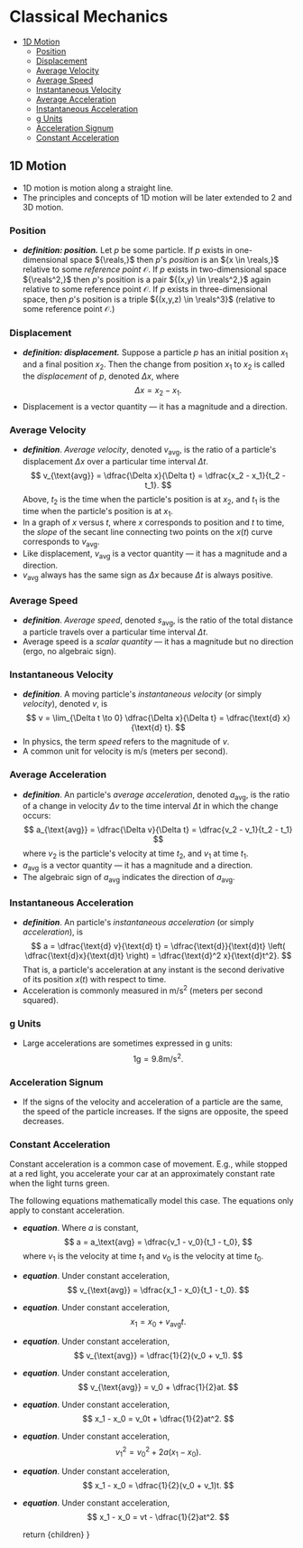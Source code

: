 
# Classical Mechanics


<TOC>

- [1D Motion](#1d-motion)
	- [Position](#position)
	- [Displacement](#displacement)
	- [Average Velocity](#average-velocity)
	- [Average Speed](#average-speed)
	- [Instantaneous Velocity](#instantaneous-velocity)
	- [Average Acceleration](#average-acceleration)
	- [Instantaneous Acceleration](#instantaneous-acceleration)
	- [g Units](#g-units)
	- [Acceleration Signum](#acceleration-signum)
	- [Constant Acceleration](#constant-acceleration)


</TOC>

## 1D Motion
- 1D motion is motion along a straight line.
- The principles and concepts of 1D motion will be later extended to 2 and 3D motion.

### Position
- __*definition: position.*__ Let ${p}$ be some particle. If ${p}$ exists in one-dimensional space ${\reals,}$ then ${p}$'s _position_ is an ${x \in \reals,}$ relative to some _reference point_ ${\mathscr{O}.}$ If ${p}$ exists in two-dimensional space ${\reals^2,}$ then ${p}$'s position is a pair ${(x,y) \in \reals^2,}$ again relative to some reference point ${\mathscr{O}.}$ If ${p}$ exists in three-dimensional space, then ${p}$'s position is a triple ${(x,y,z) \in \reals^3}$ (relative to some reference point ${\mathscr{O}.}$)

### Displacement
- __*definition: displacement.*__ Suppose a particle ${p}$ has an initial position ${x_1}$ and a final position ${x_2.}$ Then the change from position ${x_1}$ to ${x_2}$ is called the _displacement_ of ${p,}$ denoted ${\Delta x,}$ where     
$$
    \Delta x = x_2 - x_1.
$$
- Displacement is a vector quantity &mdash; it has a magnitude and a direction.

### Average Velocity
- __*definition*__. _Average velocity_, denoted ${v_{\text{avg}},}$ is the ratio of a particle's displacement ${\Delta x}$ over a particular time interval ${\Delta t.}$
    $$
        v_{\text{avg}} = \dfrac{\Delta x}{\Delta t}
        = \dfrac{x_2 - x_1}{t_2 - t_1}.
    $$
    Above, ${t_2}$ is the time when the particle's position is at ${x_2,}$ and ${t_1}$ is the time when the particle's position is at ${x_1.}$
- In a graph of ${x}$ versus ${t,}$ where ${x}$ corresponds to position and ${t}$ to time, the _slope_ of the secant line connecting two points on the ${x(t)}$ curve corresponds to ${v_{\text{avg}}.}$
- Like displacement, ${v_{\text{avg}}}$ is a vector quantity &mdash; it has a magnitude and a direction.  
- ${v_{\text{avg}}}$ always has the same sign as ${\Delta x}$ because ${\Delta t}$ is always positive.

### Average Speed
- __*definition*__. _Average speed_, denoted ${s_{\text{avg}},}$ is the ratio of the total distance a particle travels over a particular time interval ${\Delta t.}$
- Average speed is a _scalar quantity_ &mdash; it has a magnitude but no direction (ergo, no algebraic sign).

### Instantaneous Velocity
- __*definition*__. A moving particle's _instantaneous velocity_ (or simply _velocity_), denoted ${v,}$ is
    $$
        v = \lim_{\Delta t \to 0} \dfrac{\Delta x}{\Delta t}
        = \dfrac{\text{d} x}{\text{d} t}.
    $$
- In physics, the term _speed_ refers to the magnitude of ${v.}$
- A common unit for velocity is ${\text{m}/\text{s}}$ (meters per second).

### Average Acceleration
- __*definition*__. An particle's _average acceleration_, denoted ${a_{\text{avg}},}$ is the ratio of a change in velocity ${\Delta v}$ to the time interval ${\Delta t}$ in which the change occurs:
  $$
    a_{\text{avg}} = \dfrac{\Delta v}{\Delta t}
    = \dfrac{v_2 - v_1}{t_2 - t_1}
  $$ 
  where ${v_2}$ is the particle's velocity at time ${t_2,}$ and ${v_1}$ at time ${t_1.}$
- ${a_{\text{avg}}}$ is a vector quantity &mdash; it has a magnitude and a direction.
- The algebraic sign of ${a_{\text{avg}}}$ indicates the direction of ${a_{\text{avg}}.}$ 

### Instantaneous Acceleration
- __*definition*__. An particle's _instantaneous acceleration_ (or simply _acceleration_), is
    $$
        a = \dfrac{\text{d} v}{\text{d} t}
        = \dfrac{\text{d}}{\text{d}t} \left( \dfrac{\text{d}x}{\text{d}t} \right)
        = \dfrac{\text{d}^2 x}{\text{d}t^2}.
    $$
    That is, a particle's acceleration at any instant is the second derivative of its position ${x(t)}$ with respect to time.
- Acceleration is commonly measured in ${\text{m}/\text{s}^2}$ (meters per second squared).

### g Units
- Large accelerations are sometimes expressed in ${\text{g}}$ units:
	$$
		1 \text{g} = 9.8 \text{m}/\text{s}^2.
	$$

### Acceleration Signum
- If the signs of the velocity and acceleration of a particle are the same, the speed of the particle increases. If the signs are opposite, the speed decreases.

### Constant Acceleration
Constant acceleration is a common case of movement. E.g., while stopped at a red light, you accelerate your car at an approximately constant rate when the light turns green.

The following equations mathematically model this case. The equations only apply to constant acceleration.
- __*equation*__. Where ${a}$ is constant,
	$$
		a = a_\text{avg} = \dfrac{v_1 - v_0}{t_1 - t_0},
	$$
	where ${v_1}$ is the velocity at time ${t_1}$ and ${v_0}$ is the velocity at time ${t_0.}$
- __*equation*__. Under constant acceleration,
	$$
		v_{\text{avg}} = \dfrac{x_1 - x_0}{t_1 - t_0}.
	$$
- __*equation*__. Under constant acceleration,
	$$
		x_1 = x_0 + v_{\text{avg}}t.
	$$
- __*equation*__. Under constant acceleration,
	$$
		v_{\text{avg}} = \dfrac{1}{2}(v_0 + v_1).
	$$
- __*equation*__. Under constant acceleration,
  $$
		v_{\text{avg}} = v_0 + \dfrac{1}{2}at. 
	$$
- __*equation*__. Under constant acceleration,
	$$
		x_1 - x_0 = v_0t + \dfrac{1}{2}at^2.
	$$
- __*equation*__. Under constant acceleration,
	$$
		v_1^2 = v_0^2 + 2a(x_1 - x_0).
	$$
- __*equation*__. Under constant acceleration,
	$$
		x_1 - x_0 = \dfrac{1}{2}(v_0 + v_1)t.
	$$
- __*equation*__. Under constant acceleration,
	$$
		x_1 - x_0 = vt - \dfrac{1}{2}at^2.
	$$

	



    return <MdxLayout>{children}</MdxLayout>
}
